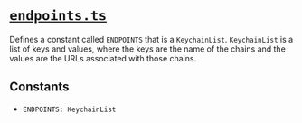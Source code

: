 # [`endpoints.ts`](https://github.com/HausDAO/daohaus-monorepo/blob/develop/libs/common-utilities/src/constants/endpoints.ts)

Defines a constant called `ENDPOINTS` that is a `KeychainList`. `KeychainList` is a list of keys and values, where the keys are the name of the chains and the values are the URLs associated with those chains.

## Constants

- `ENDPOINTS: KeychainList`
